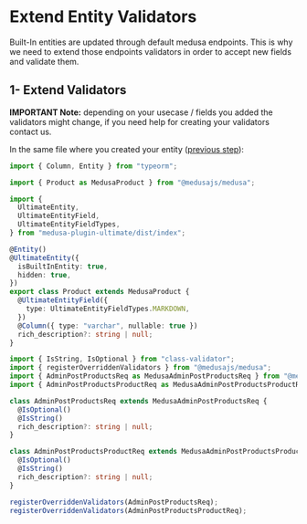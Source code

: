 # Extend Entity Validators

Built-In entities are updated through default medusa endpoints. This is why we need to extend those endpoints validators in order to accept new fields and validate them.

## 1- Extend Validators

**IMPORTANT Note:** depending on your usecase / fields you added the  validators might change, if you need help for creating your validators contact us.

In the same file where you created your entity ([previous step](/extend-built-in-entity/create-entity)):

```ts {24-42} filename="src/models/product.ts" copy showLineNumbers
import { Column, Entity } from "typeorm";

import { Product as MedusaProduct } from "@medusajs/medusa";

import {
  UltimateEntity,
  UltimateEntityField,
  UltimateEntityFieldTypes,
} from "medusa-plugin-ultimate/dist/index";

@Entity()
@UltimateEntity({
  isBuiltInEntity: true,
  hidden: true,
})
export class Product extends MedusaProduct {
  @UltimateEntityField({
    type: UltimateEntityFieldTypes.MARKDOWN,
  })
  @Column({ type: "varchar", nullable: true })
  rich_description?: string | null;
}

import { IsString, IsOptional } from "class-validator";
import { registerOverriddenValidators } from "@medusajs/medusa";
import { AdminPostProductsReq as MedusaAdminPostProductsReq } from "@medusajs/medusa/dist/api/routes/admin/products/create-product";
import { AdminPostProductsProductReq as MedusaAdminPostProductsProductReq } from "@medusajs/medusa/dist/api/routes/admin/products/update-product";

class AdminPostProductsReq extends MedusaAdminPostProductsReq {
  @IsOptional()
  @IsString()
  rich_description?: string | null;
}

class AdminPostProductsProductReq extends MedusaAdminPostProductsProductReq {
  @IsOptional()
  @IsString()
  rich_description?: string | null;
}

registerOverriddenValidators(AdminPostProductsReq);
registerOverriddenValidators(AdminPostProductsProductReq);
```